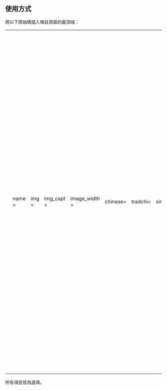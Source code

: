<includeonly><!-- 在這裡加入模板的保護標識 --></includeonly><noinclude>{{template doc page viewed directly}}</noinclude>
==使用方式==
將以下原始碼插入條目頁面的最頂端：
{| 
|<small><pre>
{{東亞廟宇
| name = 
| img = 
| img_capt = 
| image_width = 
| chinese=
| tradchi=
| simpchi=
| zhuyin=
| pinyin=
| typy=
| wg=
| poj=
| tl=
| nihongo =
| hiragana =
| romaji =
| hangul=
| hanja=
| rr=
| mr=
| vietnamese=
| chunom=
| hantu=
| hannom=
| ryukanji=
| ryukana=
| ryuromaji=
| country =
| location = 
| coordinates =
| open_year = 
| founder = 
| type = 
| year = 
| struct =  
| level = 
| cultural_collection =
| god = 
| cere_date = 
| section =
| alias = 
| people = 
| visitor_figures = 
| metro = 
| mass_rapid_transit = 
| mass_transit_railway = 
| bus = 
}}</pre></small>
|<small><pre>

廟宇名稱（預設值為條目名稱）
圖片位置（例：File:FushimiInari Taisha Corridor-of-Torii.jpg）
圖片說明
圖片寬度（請使用 px 作為單位，預設值為 260px）
中文名稱
繁體中文名
簡體中文名
注音符號
漢語拼音
通用拼音
威妥瑪拼音
白話字
台羅拼音
日語名稱
平假名
羅馬拼音名（使用平文式羅馬字）
諺文
韓文漢字
文化觀光部2000年式
馬科恩-賴肖爾表記法
國語字
喃字 	
越文漢字 	
漢喃
琉球漢字
琉球國字頭
琉球語拉丁化 	
國家／地區
所在地
經緯度座標（可參考{{coord}}模板用法）
始建於（建議同時寫出西元與東亞紀元，如年號、民國紀元等）
開基者
廟格（例：官方廟宇、村廟 等）
建築年代
本殿構造（本殿的建築構造或式樣，例如：歇山式、春日造 等）
等級（例：國定、直轄市定、縣（市）定古蹟、歷史建築）
保護狀況
主祀神明
例祭（每年最重要慶典的日期）
法師流派
別稱
相关人物
參觀人數
地鐵（日本、韓國）
捷運（臺灣、曼谷、新加坡）
港鐵（香港）
公車
}}</pre></small>
|}
所有項目皆為選填。

{{Buildings and structures infobox templates}}
<includeonly>{{Sandbox other||<!-- 本行下加入模板的分類，跨維基連結加入Wikidata（參見[[Wikipedia:Wikidata]]） -->
[[Category:宗教建筑信息框模板|宗]]
}}</includeonly>